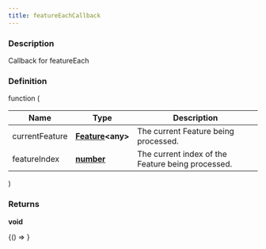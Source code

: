 ```yaml
---
title: featureEachCallback
---
```



### Description

Callback for featureEach

### Definition

function (

| Name           | Type                                                                                            | Description                                       |
| -------------- | ----------------------------------------------------------------------------------------------- | ------------------------------------------------- |
| currentFeature | **[Feature](https://tools.ietf.org/html/rfc7946#section-3.2)&lt;any&gt;**                       | The current Feature being processed.              |
| featureIndex   | **[number](https://developer.mozilla.org/docs/Web/JavaScript/Reference/Global_Objects/Number)** | The current index of the Feature being processed. |

)

### Returns

**void**

<!-- Expose turf as global var for experimenting in the browser console -->

<BrowserOnly>{() => <WindowTurfGlobal turf={turf} />}</BrowserOnly>
